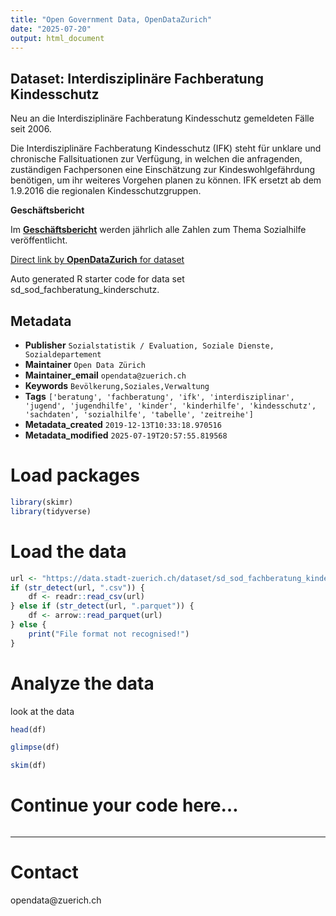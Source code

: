 ```yaml
---
title: "Open Government Data, OpenDataZurich"
date: "2025-07-20"
output: html_document
---
```


## Dataset: Interdisziplinäre Fachberatung Kindesschutz

Neu an die Interdisziplinäre Fachberatung Kindesschutz gemeldeten Fälle seit 2006.

Die Interdisziplinäre Fachberatung Kindesschutz (IFK) steht für unklare und chronische Fallsituationen zur Verfügung, in welchen die anfragenden, zuständigen Fachpersonen eine Einschätzung zur Kindeswohlgefährdung benötigen, um ihr weiteres Vorgehen planen zu können. IFK ersetzt ab dem 1.9.2016 die regionalen Kindesschutzgruppen. 


**Geschäftsbericht**


Im [**Geschäftsbericht**](https://www.stadt-zuerich.ch/geschaeftsbericht) werden jährlich alle Zahlen zum Thema Sozialhilfe veröffentlicht.


[]()



[Direct link by **OpenDataZurich** for dataset](https://data.stadt-zuerich.ch/dataset/sd_sod_fachberatung_kinderschutz)

Auto generated R starter code for data set sd_sod_fachberatung_kinderschutz.

## Metadata

- **Publisher** `Sozialstatistik / Evaluation, Soziale Dienste, Sozialdepartement`
- **Maintainer** `Open Data Zürich`
- **Maintainer_email** `opendata@zuerich.ch`
- **Keywords** `Bevölk­erung,Soziales,Ver­walt­ung`
- **Tags** `['beratung', 'fachberatung', 'ifk', 'interdisziplinar', 'jugend', 'jugendhilfe', 'kinder', 'kinderhilfe', 'kindesschutz', 'sachdaten', 'sozialhilfe', 'tabelle', 'zeitreihe']`
- **Metadata_created** `2019-12-13T10:33:18.970516`
- **Metadata_modified** `2025-07-19T20:57:55.819568`


# Load packages

```r
library(skimr)
library(tidyverse)
```

# Load the data

```r
url <- "https://data.stadt-zuerich.ch/dataset/sd_sod_fachberatung_kinderschutz/download/ssd_sod_fachberatung_kinderschutz.csv"
if (str_detect(url, ".csv")) {
    df <- readr::read_csv(url)
} else if (str_detect(url, ".parquet")) {
    df <- arrow::read_parquet(url)
} else {
    print("File format not recognised!")
}
```

# Analyze the data

look at the data
```r
head(df)
```

```r
glimpse(df)
```

```r
skim(df)
```

# Continue your code here...

```r

```

------------------------------------------------------------------------

# Contact

opendata@zuerich.ch
